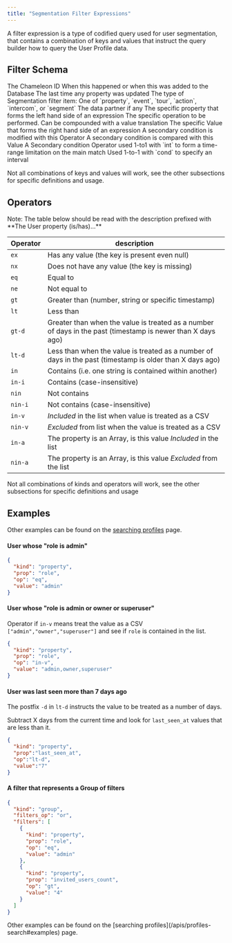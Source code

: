 ```yaml
---
title: "Segmentation Filter Expressions"
---
```


A filter expression is a type of codified query used for user segmentation, that contains a combination of keys and values that instruct the query builder how to query the User Profile data.

## Filter Schema

<ResponseField name="id" type="string">
  The Chameleon ID
</ResponseField>

<ResponseField name="created_at" type="timestamp">
  When this happened or when this was added to the Database
</ResponseField>

<ResponseField name="updated_at" type="timestamp">
  The last time any property was updated
</ResponseField>

<ResponseField name="kind" type="string">
  The type of Segmentation filter item: One of `property`, `event`, `tour`, `action`, `intercom`, or `segment`
</ResponseField>

<ResponseField name="integration" type="string">
  The data partner if any
</ResponseField>

<ResponseField name="prop" type="string">
  The specific property that forms the left hand side of an expression
</ResponseField>

<ResponseField name="op" type="string">
  The specific operation to be performed. Can be compounded with a value translation
</ResponseField>

<ResponseField name="value" type="string">
  The specific Value that forms the right hand side of an expression
</ResponseField>

<ResponseField name="mod" type="string">
  A secondary condition is modified with this Operator
</ResponseField>

<ResponseField name="range" type="string">
  A secondary condition is compared with this Value
</ResponseField>

<ResponseField name="cond" type="string">
  A Secondary condition Operator used 1-to1 with `int` to form a time-range limitation on the main match
</ResponseField>

<ResponseField name="int" type="string">
  Used 1-to-1 with `cond` to specify an interval
</ResponseField>

Not all combinations of keys and values will work, see the other subsections for specific definitions and usage.

## Operators

<Note>
Note: The table below should be read with the description prefixed with **The User property (is/has)...**
</Note>

| Operator | description                                                                                                 |
|----------|-------------------------------------------------------------------------------------------------------------|
| `ex`     | Has any value (the key is present even null)                                                                |
| `nx`     | Does not have any value (the key is missing)                                                                |
| `eq`     | Equal to                                                                                                    |
| `ne`     | Not equal to                                                                                                |
| `gt`     | Greater than (number, string or specific timestamp)                                                         |
| `lt`     | Less than                                                                                                   |
| `gt-d`   | Greater than when the value is treated as a number of days in the past (timestamp is newer than X days ago) |
| `lt-d`   | Less than when the value is treated as a number of days in the past (timestamp is older than X days ago)    |
| `in`     | Contains (i.e. one string is contained within another)                                                      |
| `in-i`   | Contains (case-insensitive)                                                                                 |
| `nin`    | Not contains                                                                                                |
| `nin-i`  | Not contains (case-insensitive)                                                                             |
| `in-v`   | *Included* in the list when value is treated as a CSV                                                       |
| `nin-v`  | *Excluded* from list when the value is treated as a CSV                                                     |
| `in-a`   | The property is an Array, is this value *Included* in the list                                              |
| `nin-a`  | The property is an Array, is this value *Excluded* from the list                                            |

Not all combinations of kinds and operators will work, see the other subsections for specific definitions and usage

## Examples

Other examples can be found on the [searching profiles](/apis/profiles-search#examples) page.

#### User whose "role is admin"

```json
{
  "kind": "property",
  "prop": "role",
  "op": "eq",
  "value": "admin"
}
```

#### User whose "role is admin or owner or superuser"

Operator if `in-v` means treat the value as a CSV `["admin","owner","superuser"]` and see if `role` is contained in the list.

```json
{
  "kind": "property",
  "prop": "role",
  "op": "in-v",
  "value": "admin,owner,superuser"
}
```

#### User was last seen more than 7 days ago

The postfix `-d` in `lt-d` instructs the value to be treated as a number of days.

Subtract X days from the current time and look for `last_seen_at` values that are less than it.

```json
{
  "kind": "property",
  "prop":"last_seen_at",
  "op":"lt-d",
  "value":"7"
}
```

#### A filter that represents a Group of filters

```json
{
  "kind": "group",
  "filters_op": "or",
  "filters": [
    {
      "kind": "property",
      "prop": "role",
      "op": "eq",
      "value": "admin"
    },
    {
      "kind": "property",
      "prop": "invited_users_count",
      "op": "gt",
      "value": "4"
    }
  ]
}
```

<Info>
Other examples can be found on the [searching profiles](/apis/profiles-search#examples) page.
</Info>